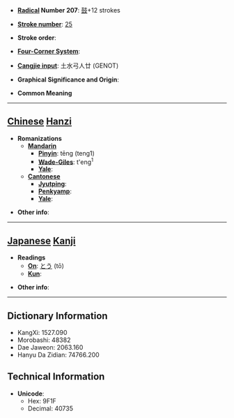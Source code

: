* '''[[Wiktionary:Chinese radical index| Radical]] Number 207''': [[Wiktionary:Chinese radical index 鼓|鼓]]+12 strokes

* '''[[Wiktionary:Chinese total strokes index|Stroke number]]''': [[Wiktionary:Chinese total strokes index 25|25]]

* '''Stroke order''': 

* '''[[Wiktionary:Chinese four corner index|Four-Corner System]]''': 

* '''[[Wiktionary:Chinese Cangjie index|Cangjie input]]''': 土水弓人廿 (GENOT)

* '''Graphical Significance and Origin''': 

* '''Common Meaning'''

----

== [[Chinese]] [[Hanzi]] ==

* '''Romanizations'''
** '''[[Mandarin]]'''
*** '''[[Pinyin]]''': tēng (teng1)
*** '''[[Wade-Giles]]''': t'eng<sup>1</sup>
*** '''[[Yale]]''': 
** '''[[Cantonese]]'''
*** '''[[Jyutping]]''':
*** '''[[Penkyamp]]''': 
*** '''[[Yale]]''': 

* '''Other info''': 

----

== [[Japanese]] [[Kanji]] ==

* '''Readings'''
** '''[[On]]''': [[とう]] (tō)
** '''[[Kun]]''': 

* '''Other info''':  

----

== Dictionary Information ==

* KangXi: 1527.090
* Morobashi: 48382
* Dae Jaweon: 2063.160
* Hanyu Da Zidian: 74766.200

== Technical Information ==

* '''Unicode''':
** Hex: 9F1F
** Decimal: 40735